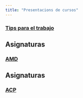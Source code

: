 ```yaml
---
title: "Presentacions de cursos"
---
```


### [Tips para el trabajo](Introducciones/TIPSProyectos/TipsProyectos.qmd)


## Asignaturas

### [AMD](Introducciones/AMD/2425AMD_Presentacio_laboratori.qmd)


## Asignaturas

### [ACP](docs/ACP/ACP.html)
